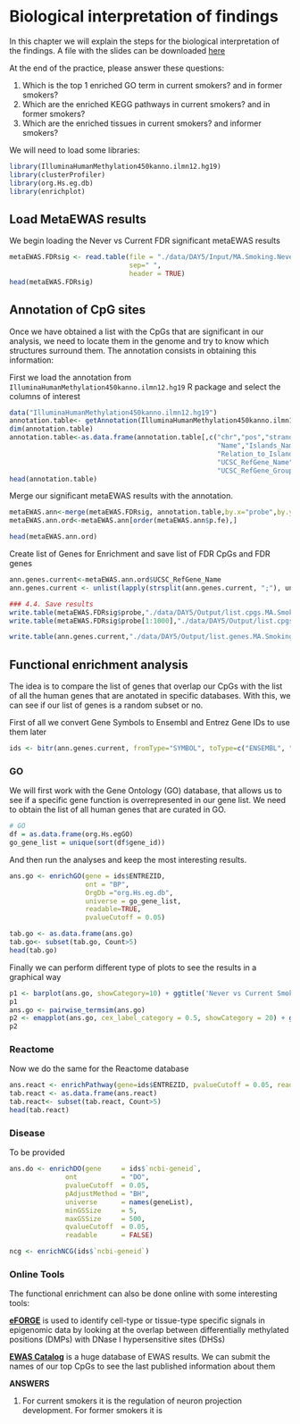 # Biological interpretation of findings
In this chapter we will explain the steps for the biological interpretation of
the findings. A file with the slides can be downloaded [here](./Slides/ISG_summer_school_EWAS5.pdf)

At the end of the practice, please answer these questions:

1. Which is the top 1 enriched GO term in current smokers? and in former smokers?
2. Which are the enriched KEGG pathways in current smokers? and in former smokers?
3. Which are the enriched tissues in current smokers? and informer smokers?


We will need to load some libraries:
```r
library(IlluminaHumanMethylation450kanno.ilmn12.hg19)
library(clusterProfiler)
library(org.Hs.eg.db)
library(enrichplot)
```

## Load MetaEWAS results
We begin loading the Never vs Current FDR significant metaEWAS results 
```r
metaEWAS.FDRsig <- read.table(file = "./data/DAY5/Input/MA.Smoking.NeverVScurrent.FDRsig.txt",
                              sep=" ",
                              header = TRUE)
head(metaEWAS.FDRsig)
```


## Annotation of CpG sites
Once we have obtained a list with the CpGs that are significant in our analysis,
we need to locate them in the genome and try to know which structures 
surround them. The annotation consists in obtaining this information:

First we load the annotation from `IlluminaHumanMethylation450kanno.ilmn12.hg19`
R package and select the columns of interest
```r
data("IlluminaHumanMethylation450kanno.ilmn12.hg19")
annotation.table<- getAnnotation(IlluminaHumanMethylation450kanno.ilmn12.hg19)
dim(annotation.table)
annotation.table<-as.data.frame(annotation.table[,c("chr","pos","strand",
                                                    "Name","Islands_Name",
                                                    "Relation_to_Island",
                                                    "UCSC_RefGene_Name",
                                                    "UCSC_RefGene_Group")])
head(annotation.table)
```

Merge our significant metaEWAS results with the annotation. 
```r
metaEWAS.ann<-merge(metaEWAS.FDRsig, annotation.table,by.x="probe",by.y="Name")
metaEWAS.ann.ord<-metaEWAS.ann[order(metaEWAS.ann$p.fe),]

head(metaEWAS.ann.ord)
```

Create list of Genes for Enrichment and save list of FDR CpGs and FDR genes
```r
ann.genes.current<-metaEWAS.ann.ord$UCSC_RefGene_Name
ann.genes.current <- unlist(lapply(strsplit(ann.genes.current, ";"), unique))

### 4.4. Save results 
write.table(metaEWAS.FDRsig$probe,"./data/DAY5/Output/list.cpgs.MA.Smoking.NeverVScurrent.txt", row.names = F, col.names = F, quote = F)
write.table(metaEWAS.FDRsig$probe[1:1000],"./data/DAY5/Output/list.cpgs.MA.Smoking.NeverVScurrent_subset.txt", row.names = F, col.names = F, quote = F)

write.table(ann.genes.current,"./data/DAY5/Output/list.genes.MA.Smoking.NeverVScurrent.txt", row.names = F, col.names = F, quote = F)
```


## Functional enrichment analysis
The idea is to compare the list of genes that overlap our CpGs with the list of 
all the human genes that are anotated in specific databases. With this, we can see
if our list of genes is a random subset or no.

First of all we convert Gene Symbols to Ensembl and Entrez Gene IDs to use them later
```r
ids <- bitr(ann.genes.current, fromType="SYMBOL", toType=c("ENSEMBL", "ENTREZID"), OrgDb="org.Hs.eg.db")
```
### GO

We will first work with the Gene Ontology (GO) database, that allows us to see if a
specific gene function is overrepresented in our gene list. We need to obtain the
list of all human genes that are curated in GO.
```r
# GO
df = as.data.frame(org.Hs.egGO)
go_gene_list = unique(sort(df$gene_id))
```

And then run the analyses and keep the most interesting results.
```r
ans.go <- enrichGO(gene = ids$ENTREZID,
                   ont = "BP",
                   OrgDb ="org.Hs.eg.db",
                   universe = go_gene_list,
                   readable=TRUE,
                   pvalueCutoff = 0.05)

tab.go <- as.data.frame(ans.go)
tab.go<- subset(tab.go, Count>5)
head(tab.go)
```

Finally we can perform different type of plots to see the results in a graphical way
```r
p1 <- barplot(ans.go, showCategory=10) + ggtitle('Never vs Current Smokers') + theme(plot.title = element_text(size = 18))
p1
ans.go <- pairwise_termsim(ans.go)
p2 <- emapplot(ans.go, cex_label_category = 0.5, showCategory = 20) + ggtitle('Never vs Current Smokers') + theme(plot.title = element_text(size = 18))
p2
```

### Reactome
Now we do the same for the Reactome database
```r
ans.react <- enrichPathway(gene=ids$ENTREZID, pvalueCutoff = 0.05, readable=TRUE)
tab.react <- as.data.frame(ans.react)
tab.react<- subset(tab.react, Count>5)
head(tab.react)
```

### Disease
To be provided
```r
ans.do <- enrichDO(gene     = ids$`ncbi-geneid`,
              ont           = "DO",
              pvalueCutoff  = 0.05,
              pAdjustMethod = "BH",
              universe      = names(geneList),
              minGSSize     = 5,
              maxGSSize     = 500,
              qvalueCutoff  = 0.05,
              readable      = FALSE)

ncg <- enrichNCG(ids$`ncbi-geneid`)
```
### Online Tools

The functional enrichment can also be done online with some interesting tools:

[**eFORGE**](https://eforge.altiusinstitute.org/) is used to identify cell-type
or tissue-type specific signals in epigenomic data by looking at the overlap between 
differentially methylated positions (DMPs) with DNase I hypersensitive sites (DHSs) 


[**EWAS Catalog**](http://www.ewascatalog.org/) is a huge database of EWAS results.
We can submit the names of our top CpGs to see the last published information about them



**ANSWERS**

1. For current smokers it is the regulation of neuron projection development. For former smokers it is

